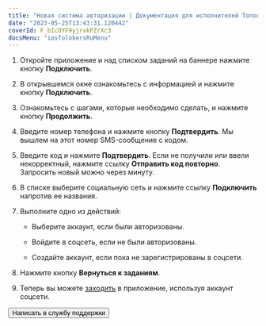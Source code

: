 ```yaml
---
title: "Новая система авторизации | Документация для исполнителей Толоки"
date: "2023-05-25T13:43:31.120442"
coverId: F_bIcOYF9yjrxkPZrXc3
docsMenu: "iosTolokersRuMenu"
---
```



<RuNewAuthorizationContent/>

1. Откройте приложение и над списком заданий на баннере нажмите кнопку **Подключить**.

2. В открывшемся окне ознакомьтесь с информацией и нажмите кнопку **Подключить**.

3. Ознакомьтесь с шагами, которые необходимо сделать, и нажмите кнопку **Продолжить**.

4. Введите номер телефона и нажмите кнопку **Подтвердить**. Мы вышлем на этот номер SMS-сообщение с кодом.

5. Введите код и нажмите **Подтвердить**. Если не получили или ввели некорректный, нажмите ссылку **Отправить код повторно**. Запросить новый можно через минуту.

6. В списке выберите социальную сеть и нажмите ссылку **Подключить** напротив ее названия.

7. Выполните одно из действий:

    - Выберите аккаунт, если были авторизованы.

    - Войдите в соцсеть, если не были авторизованы.

    - Создайте аккаунт, если пока не зарегистрированы в соцсети.

8. Нажмите кнопку **Вернуться к заданиям**.

9. Теперь вы можете [заходить](../auth#authorization) в приложение, используя аккаунт соцсети.

<Button view="defaultInverse" size="l" type="link" url="../troubleshooting/support?form-source=new-authorization">Написать в службу поддержки</Button>